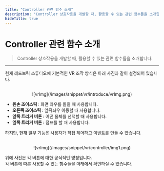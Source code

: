 ```yaml
---
title: "Controller 관련 함수 소개"
description: "Controller 상호작용을 개발할 때, 활용할 수 있는 관련 함수들을 소개합니다."
hideTitle: true
---
```



# Controller 관련 함수 소개

> Controller 상호작용을 개발할 때, 활용할 수 있는 관련 함수들을 소개합니다.

---

현재 레드브릭 스튜디오에 기본적인 VR 조작 방식은 아래 사진과 같이 설정되어 있습니다.

<br />
<center>![vrImg](/images/snippet/vr/introduce/vrImg.png) </center>

- **왼손 조이스틱** : 화면 좌우를 돌릴 때 사용합니다. <br />
- **오른쪽 조이스틱** : 앞뒤좌우 이동할 때 사용합니다. <br />
- **앞쪽 트리거 버튼** : 어떤 물체를 선택할 때 사용합니다. <br />
- **옆쪽 트리거 버튼** : 점프를 할 때 사용합니다. <br />

하지만, 현재 일부 기능은 사용자가 직접 제어하고 이벤트를 만들 수 있습니다.

<br />
<center>![vrImg](/images/snippet/vr/controller/img1.png) </center>

위에 사진은 각 버튼에 대한 공식적인 명칭입니다. <br />
각 버튼에 따른 사용할 수 있는 함수들을 아래에서 확인하실 수 있습니다. <br />

<br />
<Cards>
  <Cards.Card
    title="기본 VR 설정 제거"
    href="/kr/snippet/vr/controller/Remove-Basic-VR"
  />
  <Cards.Card
    title="Trigger 관련 함수 소개"
    href="/kr/snippet/vr/controller/Trigger"
  />
  <Cards.Card
    title="Grab 관련 함수 소개"
    href="/kr/snippet/vr/controller/Grab"
  />
</Cards>
